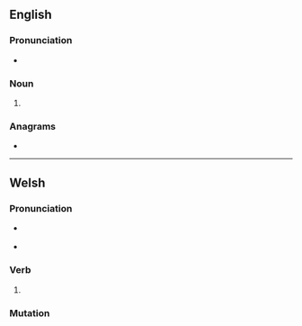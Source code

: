 ==English==

===Pronunciation===
* {{a|US}} {{IPA|en|/ˈdɑl.əd/}}

===Noun===
{{en-noun}}

# {{alternative form of|en|dalet}}

===Anagrams===
* {{anagrams|en|a=addel|addle|dedal|laded}}

----

==Welsh==

===Pronunciation===
* {{a|cy-N}} {{IPA|cy|/ˈdalɛd/}}
* {{a|cy-S}} {{IPA|cy|/ˈdaːlɛd/|/ˈdalɛd/}}

===Verb===
{{head|cy|mutated verb}}

# {{soft mutation of|cy|taled}}

===Mutation===
{{cy-mut|taled}}